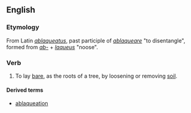 ==English==
===Etymology===
From Latin ''[[ablaqueatus]]'', past participle of ''[[ablaqueare]]'' "to disentangle", formed from ''[[ab-]]'' + ''[[laqueus]]'' "noose".

===Verb===
{{en-infl-reg-other-e|ablaqueat|e|}}
# {{transitive}} {{obsolete}} To lay [[bare]], as the roots of a tree, by loosening or removing [[soil]].

====Derived terms====
* [[ablaqueation]]